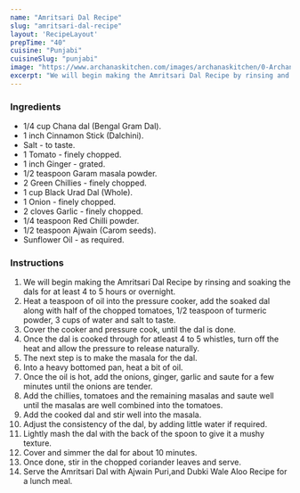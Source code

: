 ---
name: "Amritsari Dal Recipe"
slug: "amritsari-dal-recipe"
layout: 'RecipeLayout'
prepTime: "40"
cuisine: "Punjabi"
cuisineSlug: "punjabi"
image: "https://www.archanaskitchen.com/images/archanaskitchen/0-Archanas-Kitchen-Recipes/2016/sept-19/Amritsari_Dal_Recipe_North_Indian_Lentils-2_1600.jpg"
excerpt: "We will begin making the Amritsari Dal Recipe by rinsing and soaking the dals for at least 4 to 5 hours or overnight"
---

### Ingredients

- 1/4 cup Chana dal (Bengal Gram Dal).
- 1 inch Cinnamon Stick (Dalchini).
- Salt - to taste.
- 1 Tomato - finely chopped.
- 1 inch Ginger - grated.
- 1/2 teaspoon Garam masala powder.
- 2 Green Chillies - finely chopped.
- 1 cup Black Urad Dal (Whole).
- 1 Onion - finely chopped.
- 2 cloves Garlic - finely chopped.
- 1/4 teaspoon Red Chilli powder.
- 1/2 teaspoon Ajwain (Carom seeds).
- Sunflower Oil - as required.

### Instructions

1. We will begin making the Amritsari Dal Recipe by rinsing and soaking the dals for at least 4 to 5 hours or overnight.
1. Heat a teaspoon of oil into the pressure cooker, add the soaked dal along with half of the chopped tomatoes, 1/2 teaspoon of turmeric powder, 3 cups of water and salt to taste.
1. Cover the cooker and pressure cook, until the dal is done.
1. Once the dal is cooked through for atleast 4 to 5 whistles, turn off the heat and allow the pressure to release naturally.
1. The next step is to make the masala for the dal.
1. Into a heavy bottomed pan, heat a bit of oil.
1. Once the oil is hot, add the onions, ginger, garlic and saute for a few minutes until the onions are tender.
1. Add the chillies, tomatoes and the remaining masalas and saute well until the masalas are well combined into the tomatoes.
1. Add the cooked dal and stir well into the masala.
1. Adjust the consistency of the dal, by adding little water if required.
1. Lightly mash the dal with the back of the spoon to give it a mushy texture.
1. Cover and simmer the dal for about 10 minutes.
1. Once done, stir in the chopped coriander leaves and serve.
1. Serve the Amritsari Dal with Ajwain Puri,and Dubki Wale Aloo Recipe for a lunch meal.
